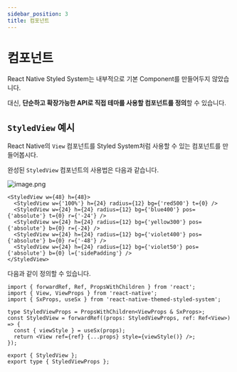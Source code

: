 ```yaml
---
sidebar_position: 3
title: 컴포넌트
---
```



# 컴포넌트

React Native Styled System는 내부적으로 기본 Component를 만들어두지 않았습니다.

대신, **단순하고 확장가능한 API로 직접 테마를 사용할 컴포넌트를 정의**할 수 있습니다.

## `StyledView` 예시

React Native의 `View` 컴포넌트를 Styled System처럼 사용할 수 있는 컴포넌트를 만들어봅시다.

완성된 `StyledView` 컴포넌트의 사용법은 다음과 같습니다.

![image.png](https://raw.githubusercontent.com/mym0404/image-archive/master/202403131245340.png)

```tsx
<StyledView w={48} h={48}>
  <StyledView w={'100%'} h={24} radius={12} bg={'red500'} t={0} />
  <StyledView w={24} h={24} radius={12} bg={'blue400'} pos={'absolute'} t={0} r={'-24'} />
  <StyledView w={24} h={24} radius={12} bg={'yellow300'} pos={'absolute'} b={0} r={-24} />
  <StyledView w={24} h={24} radius={12} bg={'violet400'} pos={'absolute'} b={0} r={'-48'} />
  <StyledView w={24} h={24} radius={12} bg={'violet50'} pos={'absolute'} b={0} l={'sidePadding'} />
</StyledView>
```

다음과 같이 정의할 수 있습니다.

```tsx title="StyledView.tsx"
import { forwardRef, Ref, PropsWithChildren } from 'react';
import { View, ViewProps } from 'react-native';
import { SxProps, useSx } from 'react-native-themed-styled-system';

type StyledViewProps = PropsWithChildren<ViewProps & SxProps>;
const StyledView = forwardRef((props: StyledViewProps, ref: Ref<View>) => {
  const { viewStyle } = useSx(props);
  return <View ref={ref} {...props} style={viewStyle()} />;
});

export { StyledView };
export type { StyledViewProps };
```